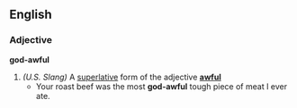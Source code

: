 == English ==
=== Adjective ===
'''god-awful'''
# ''(U.S. Slang)'' A [[superlative]] form of the adjective '''[[awful]]'''
#* Your roast beef was the most '''god-awful''' tough piece of meat I ever ate.
{{cattag|God}}